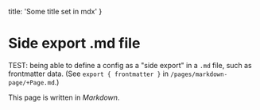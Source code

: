   title: 'Some title set in mdx'
}


# Side export .md file

TEST: being able to define a config as a "side export" in a `.md` file, such as frontmatter data. (See `export { frontmatter }` in `/pages/markdown-page/+Page.md`.)

This page is written in _Markdown_.

<Counter/>
